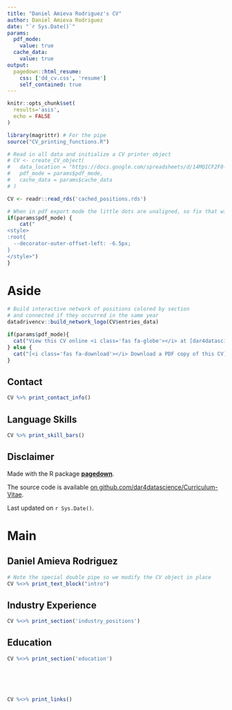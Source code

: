 ```yaml
---
title: "Daniel Amieva Rodriguez's CV"
author: Daniel Amieva Rodriguez
date: "`r Sys.Date()`"
params:
  pdf_mode:
    value: true
  cache_data:
    value: true
output:
  pagedown::html_resume:
    css: ['dd_cv.css', 'resume']
    self_contained: true
---
```


```r
knitr::opts_chunk$set(
  results='asis', 
  echo = FALSE
)

library(magrittr) # For the pipe
source("CV_printing_functions.R")

# Read in all data and initialize a CV printer object
# CV <- create_CV_object(
#   data_location = "https://docs.google.com/spreadsheets/d/14MQICF2F8-vf8CKPF1m4lyGKO6_thG-4aSwat1e2TWc",  
#   pdf_mode = params$pdf_mode,
#   cache_data = params$cache_data
# )

CV <- readr::read_rds('cached_positions.rds')

```


```r
# When in pdf export mode the little dots are unaligned, so fix that with some conditional CSS.
if(params$pdf_mode) {
    cat("
<style>
:root{
  --decorator-outer-offset-left: -6.5px;
}
</style>")
}
```


Aside
================================================================================

```r
# Build interactive network of positions colored by section
# and connected if they occurred in the same year
datadrivencv::build_network_logo(CV$entries_data)
```


```r
if(params$pdf_mode){
  cat("View this CV online <i class='fas fa-globe'></i> at [dar4datascience.github.io](https://dar4datascience.github.io/Curriculum-Vitae/)")
} else {
  cat("[<i class='fas fa-download'></i> Download a PDF copy of this CV](https://raw.githubusercontent.com/dar4datascience/Curriculum-Vitae/main/dar_cv.pdf)")
}
```

Contact {#contact}
--------------------------------------------------------------------------------

```r
CV %>% print_contact_info()
```



Language Skills {#skills}
--------------------------------------------------------------------------------

```r
CV %>% print_skill_bars()
```



Disclaimer {#disclaimer}
--------------------------------------------------------------------------------

Made with the R package [**pagedown**](https://github.com/rstudio/pagedown). 

The source code is available [on github.com/dar4datascience/Curriculum-Vitae](https://github.com/dar4datascience/Curriculum-Vitae).

Last updated on `r Sys.Date()`.



Main
================================================================================

Daniel Amieva Rodriguez {#title}
--------------------------------------------------------------------------------

```r
# Note the special double pipe so we modify the CV object in place
CV %<>% print_text_block("intro") 
```

Industry Experience {data-icon=industry}
--------------------------------------------------------------------------------

```r
CV %<>% print_section('industry_positions')
```


Education {data-icon=university data-concise=true}
--------------------------------------------------------------------------------

```r
CV %<>% print_section('education')
```


<!-- These breaks just force a new page so section doesnt get cut off -->
<br>
<br>
<br>

```r
CV %<>% print_links()
```

